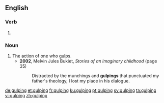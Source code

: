 ==English==

===Verb===
{{head|en|present participle}}

# {{present participle of|gulp|lang=en}}

===Noun===
{{en-noun}}

# The action of one who gulps.
#* '''2002''', Melvin Jules Bukiet, ''Stories of an imaginary childhood'' (page 35)
#*: Distracted by the munchings and '''gulpings''' that punctuated my father's theology, I lost my place in his dialogue.

[[de:gulping]]
[[et:gulping]]
[[fr:gulping]]
[[ku:gulping]]
[[pt:gulping]]
[[sv:gulping]]
[[ta:gulping]]
[[vi:gulping]]
[[zh:gulping]]